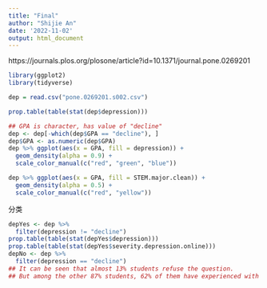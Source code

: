 ```yaml
---
title: "Final"
author: "Shijie An"
date: '2022-11-02'
output: html_document
---
```


https://journals.plos.org/plosone/article?id=10.1371/journal.pone.0269201
```r
library(ggplot2)
library(tidyverse)
```

```r
dep = read.csv("pone.0269201.s002.csv")

prop.table(table(stat(dep$depression)))

## GPA is character, has value of "decline"
dep <- dep[-which(dep$GPA == "decline"), ]
dep$GPA <- as.numeric(dep$GPA)
dep %>% ggplot(aes(x = GPA, fill = depression)) +
  geom_density(alpha = 0.9) + 
  scale_color_manual(c("red", "green", "blue"))
```

```r
dep %>% ggplot(aes(x = GPA, fill = STEM.major.clean)) + 
  geom_density(alpha = 0.5) +
  scale_color_manual(c("red", "yellow"))
```
分类
```r
depYes <- dep %>%
  filter(depression != "decline")
prop.table(table(stat(depYes$depression)))
prop.table(table(stat(depYes$severity.depression.online)))
depNo <- dep %>% 
  filter(depression == "decline")
## It can be seen that almost 13% students refuse the question. 
## But among the other 87% students, 62% of them have experienced with depression.
```







